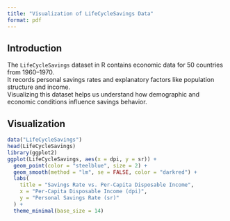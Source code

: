 ```yaml
---
title: "Visualization of LifeCycleSavings Data"
format: pdf
---
```


## Introduction

The `LifeCycleSavings` dataset in R contains economic data for 50 countries from 1960–1970.\
It records personal savings rates and explanatory factors like population structure and income.\
Visualizing this dataset helps us understand how demographic and economic conditions influence savings behavior.

## Visualization

```r

data("LifeCycleSavings")
head(LifeCycleSavings)
library(ggplot2)
ggplot(LifeCycleSavings, aes(x = dpi, y = sr)) +
  geom_point(color = "steelblue", size = 2) +
  geom_smooth(method = "lm", se = FALSE, color = "darkred") +
  labs(
    title = "Savings Rate vs. Per-Capita Disposable Income",
    x = "Per-Capita Disposable Income (dpi)",
    y = "Personal Savings Rate (sr)"
  ) +
  theme_minimal(base_size = 14)
```

